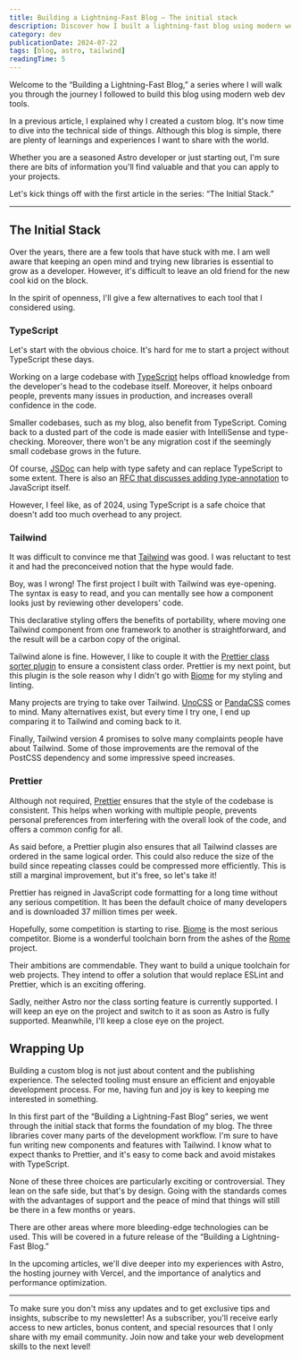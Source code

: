 ```yaml
---
title: Building a Lightning-Fast Blog — The initial stack
description: Discover how I built a lightning-fast blog using modern web dev tools like TypeScript, Tailwind, and Prettier. Join the journey!
category: dev
publicationDate: 2024-07-22
tags: [blog, astro, tailwind]
readingTime: 5
---
```



Welcome to the “Building a Lightning-Fast Blog,” a series where I will walk you through the journey I followed to build this blog using modern web dev tools.

In a previous article, I explained why I created a custom blog. It's now time to dive into the technical side of things. Although this blog is simple, there are plenty of learnings and experiences I want to share with the world.

Whether you are a seasoned Astro developer or just starting out, I'm sure there are bits of information you'll find valuable and that you can apply to your projects.

Let's kick things off with the first article in the series: “The Initial Stack.”

---

## The Initial Stack

Over the years, there are a few tools that have stuck with me. I am well aware that keeping an open mind and trying new libraries is essential to grow as a developer. However, it's difficult to leave an old friend for the new cool kid on the block.

In the spirit of openness, I'll give a few alternatives to each tool that I considered using.

### TypeScript

Let's start with the obvious choice. It's hard for me to start a project without TypeScript these days.

Working on a large codebase with [TypeScript](https://www.typescriptlang.org/) helps offload knowledge from the developer's head to the codebase itself. Moreover, it helps onboard people, prevents many issues in production, and increases overall confidence in the code.

Smaller codebases, such as my blog, also benefit from TypeScript. Coming back to a dusted part of the code is made easier with IntelliSense and type-checking. Moreover, there won't be any migration cost if the seemingly small codebase grows in the future.

Of course, [JSDoc](https://jsdoc.app/) can help with type safety and can replace TypeScript to some extent. There is also an [RFC that discusses adding type-annotation](https://devblogs.microsoft.com/typescript/a-proposal-for-type-syntax-in-javascript/) to JavaScript itself.

However, I feel like, as of 2024, using TypeScript is a safe choice that doesn't add too much overhead to any project.

### Tailwind

It was difficult to convince me that [Tailwind](https://tailwindcss.com/) was good. I was reluctant to test it and had the preconceived notion that the hype would fade.

Boy, was I wrong! The first project I built with Tailwind was eye-opening. The syntax is easy to read, and you can mentally see how a component looks just by reviewing other developers' code.

This declarative styling offers the benefits of portability, where moving one Tailwind component from one framework to another is straightforward, and the result will be a carbon copy of the original.

Tailwind alone is fine. However, I like to couple it with the [Prettier class sorter plugin](https://tailwindcss.com/blog/automatic-class-sorting-with-prettier) to ensure a consistent class order. Prettier is my next point, but this plugin is the sole reason why I didn't go with [Biome](https://biomejs.dev/) for my styling and linting.

Many projects are trying to take over Tailwind. [UnoCSS](https://unocss.dev/) or [PandaCSS](https://panda-css.com/) comes to mind. Many alternatives exist, but every time I try one, I end up comparing it to Tailwind and coming back to it.

Finally, Tailwind version 4 promises to solve many complaints people have about Tailwind. Some of those improvements are the removal of the PostCSS dependency and some impressive speed increases.

<InlineNewsletter />

### Prettier

Although not required, [Prettier](https://prettier.io/) ensures that the style of the codebase is consistent. This helps when working with multiple people, prevents personal preferences from interfering with the overall look of the code, and offers a common config for all.

As said before, a Prettier plugin also ensures that all Tailwind classes are ordered in the same logical order. This could also reduce the size of the build since repeating classes could be compressed more efficiently. This is still a marginal improvement, but it's free, so let's take it!

Prettier has reigned in JavaScript code formatting for a long time without any serious competition. It has been the default choice of many developers and is downloaded 37 million times per week.

Hopefully, some competition is starting to rise. [Biome](https://biomejs.dev/) is the most serious competitor. Biome is a wonderful toolchain born from the ashes of the [Rome](https://github.com/rome/tools) project.

Their ambitions are commendable. They want to build a unique toolchain for web projects. They intend to offer a solution that would replace ESLint and Prettier, which is an exciting offering.

Sadly, neither Astro nor the class sorting feature is currently supported. I will keep an eye on the project and switch to it as soon as Astro is fully supported. Meanwhile, I'll keep a close eye on the project.

## Wrapping Up

Building a custom blog is not just about content and the publishing experience. The selected tooling must ensure an efficient and enjoyable development process. For me, having fun and joy is key to keeping me interested in something.

In this first part of the “Building a Lightning-Fast Blog” series, we went through the initial stack that forms the foundation of my blog. The three libraries cover many parts of the development workflow. I'm sure to have fun writing new components and features with Tailwind. I know what to expect thanks to Prettier, and it's easy to come back and avoid mistakes with TypeScript.

None of these three choices are particularly exciting or controversial. They lean on the safe side, but that's by design. Going with the standards comes with the advantages of support and the peace of mind that things will still be there in a few months or years.

There are other areas where more bleeding-edge technologies can be used. This will be covered in a future release of the “Building a Lightning-Fast Blog.”

In the upcoming articles, we'll dive deeper into my experiences with Astro, the hosting journey with Vercel, and the importance of analytics and performance optimization.

---

To make sure you don't miss any updates and to get exclusive tips and insights, subscribe to my newsletter! As a subscriber, you'll receive early access to new articles, bonus content, and special resources that I only share with my email community. Join now and take your web development skills to the next level!
